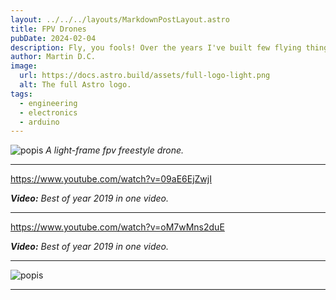 ```yaml
---
layout: ../../../layouts/MarkdownPostLayout.astro
title: FPV Drones
pubDate: 2024-02-04
description: Fly, you fools! Over the years I've built few flying things.
author: Martin D.C.
image:
  url: https://docs.astro.build/assets/full-logo-light.png
  alt: The full Astro logo.
tags:
  - engineering
  - electronics
  - arduino
---
```


![popis](drone2.jpg)
*A light-frame fpv freestyle drone.*

---

https://www.youtube.com/watch?v=09aE6EjZwjI

***Video:** Best of year 2019 in one video.*

---

https://www.youtube.com/watch?v=oM7wMns2duE

***Video:** Best of year 2019 in one video.*

---

![popis](drone3.jpg)

---